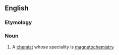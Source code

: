 ==English==

===Etymology===
{{back-form|magnetochemistry|lang=en}}

===Noun===
{{en-noun}}

# {{lb|en|chemistry}} A [[chemist]] whose speciality is [[magnetochemistry]]